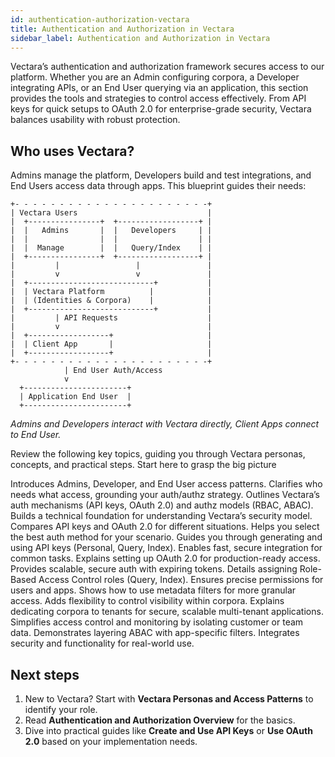 ```yaml
---
id: authentication-authorization-vectara
title: Authentication and Authorization in Vectara
sidebar_label: Authentication and Authorization in Vectara
---
```




Vectara’s authentication and authorization framework secures access to our 
platform. Whether you are an Admin configuring corpora, a Developer 
integrating APIs, or an End User querying via an application, this section 
provides the tools and strategies to control access effectively. From API keys 
for quick setups to OAuth 2.0 for enterprise-grade security, Vectara balances 
usability with robust protection.

## Who uses Vectara?

Admins manage the platform, Developers build and test integrations, and End 
Users access data through apps. This blueprint guides their needs:

```
+- - - - - - - - - - - - - - - - - - - - - -+ 
| Vectara Users                             |
|  +----------------+  +------------------+ |
|  |   Admins       |  |   Developers     | | 
|  |                |  |                  | |
|  |  Manage        |  |   Query/Index    | |
|  +----------------+  +------------------+ |
|         |                 |               |
|         v                 v               |
|  +----------------------------+           |
|  | Vectara Platform          |            |
|  | (Identities & Corpora)    |            |
|  +----------------------------+           |
|         | API Requests                    |
|         v                                 |
|  +------------------+                     |
|  | Client App       |                     |
|  +------------------+                     |
+- - - - - - - - - - - - - - - - - - - - - -+
            | End User Auth/Access
            v
  +-----------------------+ 
  | Application End User  |
  +-----------------------+
```
*Admins and Developers interact with Vectara directly, Client Apps connect to 
End User.*

Review the following key topics, guiding you through Vectara personas, 
concepts, and practical steps. Start here to grasp the big picture

<Grid columns={3}>
  <TopicButton title="Vectara Personas and Access Patterns" href="/docs/learn/authentication/personas-and-access-patterns">
    <Spacer size="l" />
    Introduces Admins, Developer, and End User access patterns. 
    <Spacer size="l" />
    Clarifies who needs what access, grounding your auth/authz strategy.
    <Spacer size="l" />
  </TopicButton>
  <TopicButton title="Authentication and Authorization Overview" href="/docs/learn/overview">
    <Spacer size="l" />
    Outlines Vectara’s auth mechanisms (API keys, OAuth 2.0) and authz models (RBAC, ABAC).
    <Spacer size="l" />
    Builds a technical foundation for understanding Vectara’s security model.
  </TopicButton>
  <TopicButton title="Choose the Right Authentication Method" href="/docs/learn/choose-auth-method">
    <Spacer size="l" />
    Compares API keys and OAuth 2.0 for different situations.
    <Spacer size="l" />
    Helps you select the best auth method for your scenario.
    <Spacer size="l" />
  </TopicButton>
  <TopicButton title="Create and Use API Keys" href="/docs/learn/api-key-management">
    <Spacer size="l" />
    Guides you through generating and using API keys (Personal, Query, Index).
    <Spacer size="l" />
    Enables fast, secure integration for common tasks.
    <Spacer size="l" />
  </TopicButton>  
  <TopicButton title="Use OAuth 2.0" href="/docs/learn/oauth">
    <Spacer size="l" />
    Explains setting up OAuth 2.0 for production-ready access.
    <Spacer size="l" />
    Provides scalable, secure auth with expiring tokens.
  </TopicButton>
  <TopicButton title="Assign Roles to Users and Clients (RBAC)" href="/docs/learn/authentication/role-based-access-control">
    <Spacer size="l" />
    Details assigning Role-Based Access Control roles (Query, Index). 
    <Spacer size="l" />
    Ensures precise permissions for users and apps.
    <Spacer size="l" />
  </TopicButton>
  <TopicButton title="Apply Metadata Filters for Attribute-Based Access Control" href="/docs/learn/authentication/attribute-based-access-control">
    <Spacer size="l" />
    Shows how to use metadata filters for more granular access. 
    <Spacer size="l" />
    Adds flexibility to control visibility within corpora.
    <Spacer size="l" />
  </TopicButton>
  <TopicButton title="Isolate Tenants with Corpora" href="/docs/learn/authentication/multi-tenant-corpus-isolation">
    <Spacer size="l" />
    Explains dedicating corpora to tenants for secure, scalable multi-tenant applications. 
    <Spacer size="l" />
    Simplifies access control and monitoring by isolating customer or team data.
    <Spacer size="l" />
  </TopicButton>
  <TopicButton title="Combine Access Control with Application Filters" href="/docs/learn/authentication/combine-access-control-with-app-filters">
    <Spacer size="l" />
    Demonstrates layering ABAC with app-specific filters.
    <Spacer size="l" />
    Integrates security and functionality for real-world use.
    <Spacer size="l" />
  </TopicButton>
  <Spacer size="l" />
</Grid>


## Next steps

1. New to Vectara? Start with **Vectara Personas and Access Patterns** to 
   identify your role.
2. Read **Authentication and Authorization Overview** for the basics.
3. Dive into practical guides like **Create and Use API Keys** or 
   **Use OAuth 2.0** based on your implementation needs.

